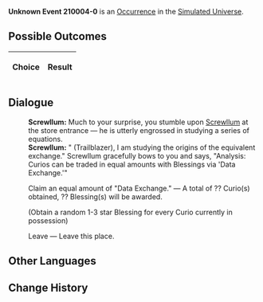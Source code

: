 {{Simulated Universe Event Infobox
|title         = Unknown Event 210004-0
|image         = undefined.png
|type          =
|domains_su    = 
|domains_ext   = 
|domains_swarm = 
|domains_gng   = 
|requirements  =
|prev          = 
|next          = 
|indexRewards  =
|characters    = Screwllum
}}
'''Unknown Event 210004-0''' is an [[Simulated Universe/Occurrence|Occurrence]] in the [[Simulated Universe]].

==Possible Outcomes==
{| class="article-table"
!Choice
!Result

|}

<!--
==Gameplay Notes==

-->
==Dialogue==
{{Dialogue Start}}
:'''Screwllum:''' Much to your surprise, you stumble upon [[Screwllum]] at the store entrance &mdash; he is utterly engrossed in studying a series of equations.
:'''Screwllum:''' "{{MC|f=Ms.|m=Mr.}} (Trailblazer), I am studying the origins of the equivalent exchange." Screwllum gracefully bows to you and says, "Analysis: Curios can be traded in equal amounts with Blessings via 'Data Exchange.'"
:{{DIcon|Star}} Claim an equal amount of "Data Exchange." &mdash; A total of ?? Curio(s) obtained, ?? Blessing(s) will be awarded.
:;(Obtain a random 1-3 star Blessing for every Curio currently in possession)
:{{DIcon|Star}} Leave &mdash; Leave this place.
{{Dialogue End}}

==Other Languages==
{{Other Languages
|en   = 
|zhs  = 
|zht  = 
|ja   = 
|ko   = 
|es   = 
|fr   = 
|ru   = 
|th   = 
|vi   = 
|de   = 
|id   = 
|pt   = 
}}

==Change History==
{{Change History|<!--unknown-->}}
